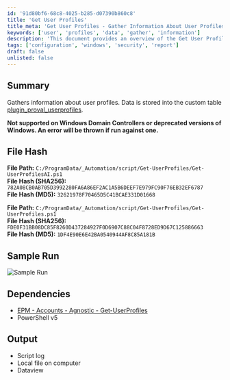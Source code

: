 ```yaml
---
id: '91d80bf6-68c8-4025-b285-d07390b860c8'
title: 'Get User Profiles'
title_meta: 'Get User Profiles - Gather Information About User Profiles'
keywords: ['user', 'profiles', 'data', 'gather', 'information']
description: 'This document provides an overview of the Get User Profiles script, which gathers information about user profiles and stores the data in a custom table. The script is not supported on Windows Domain Controllers or deprecated versions of Windows, and it includes details on file hashes, sample runs, dependencies, and output generated by the script.'
tags: ['configuration', 'windows', 'security', 'report']
draft: false
unlisted: false
---
```

## Summary

Gathers information about user profiles. Data is stored into the custom table [plugin_proval_userprofiles](https://proval.itglue.com/DOC-5078775-8476498).

**Not supported on Windows Domain Controllers or deprecated versions of Windows. An error will be thrown if run against one.**

## File Hash

**File Path:** `C:/ProgramData/_Automation/script/Get-UserProfiles/Get-UserProfilesAI.ps1`  
**File Hash (SHA256):** `782A08CB0AB705D3992280FA6A86EF2AC1A5B6DEEF7E979FC90F76EB32EF6787`  
**File Hash (MD5):** `32621978F70465D5C41BCAE331D01668`  

**File Path:** `C:/ProgramData/_Automation/script/Get-UserProfiles/Get-UserProfiles.ps1`  
**File Hash (SHA256):** `FDE0F31BB08DC85F8260D437284927F0D6907C88C04F8728ED9D67C125886663`  
**File Hash (MD5):** `1DF4E90E6E42BA0540944AF8C85A181B`  

## Sample Run

![Sample Run](../../../static/img/User-Profile---Get-Information/image_1.png)

## Dependencies

- [EPM - Accounts - Agnostic - Get-UserProfiles](https://proval.itglue.com/DOC-5078775-8475169)
- PowerShell v5

## Output

- Script log
- Local file on computer
- Dataview












